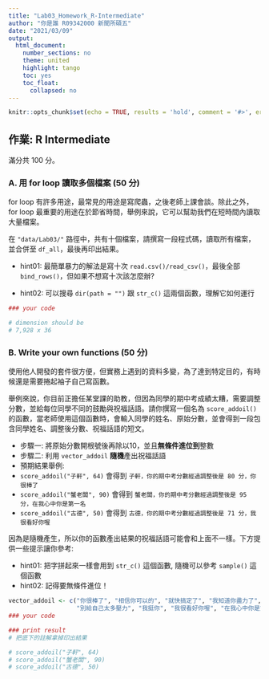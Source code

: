 ```yaml
---
title: "Lab03_Homework_R-Intermediate"
author: "你是誰 R09342000 新聞所碩五"
date: "2021/03/09"
output:
  html_document:
    number_sections: no
    theme: united
    highlight: tango
    toc: yes
    toc_float:
      collapsed: no
---
```


```r
knitr::opts_chunk$set(echo = TRUE, results = 'hold', comment = '#>', error = TRUE)
```

## 作業: R Intermediate

滿分共 100 分。

### A. 用 for loop 讀取多個檔案 (50 分) 

for loop 有許多用途，最常見的用途是寫爬蟲，之後老師上課會談。除此之外，for loop 最重要的用途在於節省時間，舉例來說，它可以幫助我們在短時間內讀取大量檔案。

在 `"data/Lab03/"` 路徑中，共有十個檔案，請撰寫一段程式碼，讀取所有檔案，並合併至 `df_all`，最後再印出結果。

- hint01: 最簡單暴力的解法是寫十次 `read.csv()/read_csv()`，最後全部 `bind_rows()`，但如果不想寫十次該怎麼辦?

- hint02: 可以搜尋 `dir(path = "")` 跟 `str_c()` 這兩個函數，理解它如何運行

```r
### your code

# dimension should be
# 7,928 x 36
```


### B. Write your own functions (50 分) 

使用他人開發的套件很方便，但實務上遇到的資料多變，為了達到特定目的，有時候還是需要捲起袖子自己寫函數。

舉例來說，你目前正擔任某堂課的助教，但因為同學的期中考成績太糟，需要調整分數，並給每位同學不同的鼓勵與祝福話語。請你撰寫一個名為 `score_addoil()` 的函數，當老師使用這個函數時，會輸入同學的姓名、原始分數，並會得到一段包含同學姓名、調整後分數、祝福話語的短文。

- 步驟一: 將原始分數開根號後再除以10，並且**無條件進位到**整數
- 步驟二: 利用 `vector_addoil` **隨機**產出祝福話語
- 預期結果舉例:
 - `score_addoil("子軒", 64)` 會得到 `子軒，你的期中考分數經過調整後是 80 分，你很棒了`
 - `score_addoil("蟹老闆", 90)` 會得到 `蟹老闆，你的期中考分數經過調整後是 95 分，在我心中你是第一名`
 - `score_addoil("古德", 50)` 會得到 `古德，你的期中考分數經過調整後是 71 分，我很看好你喔`

因為是隨機產生，所以你的函數產出結果的祝福話語可能會和上面不一樣。下方提供一些提示讓你參考:

- hint01: 把字拼起來一樣會用到 `str_c()` 這個函數, 隨機可以參考 `sample()` 這個函數
- hint02: 記得要無條件進位！

```r
vector_addoil <- c("你很棒了", "相信你可以的", "就快搞定了", "我知道你盡力了", "不輟喔", 
                   "別給自己太多壓力", "我挺你", "我很看好你喔", "在我心中你是第一名")
### your code

### print result 
# 把底下的註解拿掉印出結果

# score_addoil("子軒", 64)
# score_addoil("蟹老闆", 90)
# score_addoil("古德", 50)
```

